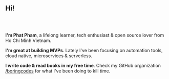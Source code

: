 <h2 style="margin-bottom: 4rem;">Hi!</h2>

**I'm Phat Pham**, a lifelong learner, tech enthusiast & open source lover from Ho Chi Minh Vietnam.

**I'm great at building MVPs**. Lately I've been focusing on automation tools, cloud native, microservices & serverless.

**I write code & read books in my free time**. Check my GitHub organization [/boringcodes](https://github.com/boringcodes) for what I've been doing to kill time.
